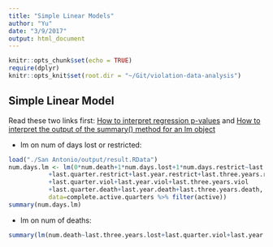 ```yaml
---
title: "Simple Linear Models"
author: "Yu"
date: "3/9/2017"
output: html_document
---
```


```r
knitr::opts_chunk$set(echo = TRUE)
require(dplyr)
knitr::opts_knit$set(root.dir = "~/Git/violation-data-analysis")
```

## Simple Linear Model

Read these two links first: [How to interpret regression p-values](http://blog.minitab.com/blog/adventures-in-statistics-2/how-to-interpret-regression-analysis-results-p-values-and-coefficients) and
[How to interpret the output of the summary() method for an lm object](http://stats.stackexchange.com/questions/59250/how-to-interpret-the-output-of-the-summary-method-for-an-lm-object-in-r)

- lm on num of days lost or restricted:
```r
load("./San Antonio/output/result.RData")
num.days.lm <- lm(0*num.death+1*num.days.lost+1*num.days.restrict~last.quarter.lost+last.year.lost+last.three.years.lost
           +last.quarter.restrict+last.year.restrict+last.three.years.restrict
           +last.quarter.viol+last.year.viol+last.three.years.viol
           +last.quarter.death+last.year.death+last.three.years.death, 
           data=complete.active.quarters %>% filter(active))
summary(num.days.lm)
```
- lm on num of deaths:
```r
summary(lm(num.death~last.three.years.lost+last.quarter.viol+last.year.viol, data=complete.active.quarters %>% filter(active)))
```
